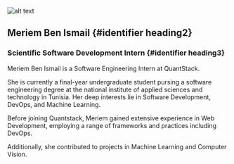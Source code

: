 ![alt text](../../../static/img/avatars/Meriem.jpg)

## Meriem Ben Ismail {#identifier heading2}

### Scientific Software Development Intern {#identifier heading3}

Meriem Ben Ismail is a Software Engineering Intern at QuantStack.

She is currently a final-year undergraduate student pursing a software engineering degree at the national institute of applied sciences and technology in Tunisia. Her deep interests lie in Software Development, DevOps, and Machine Learning.

Before joining Quantstack, Meriem gained extensive experience in Web Development, employing a range of frameworks and practices including DevOps.

Additionally, she contributed to projects in Machine Learning and Computer Vision.